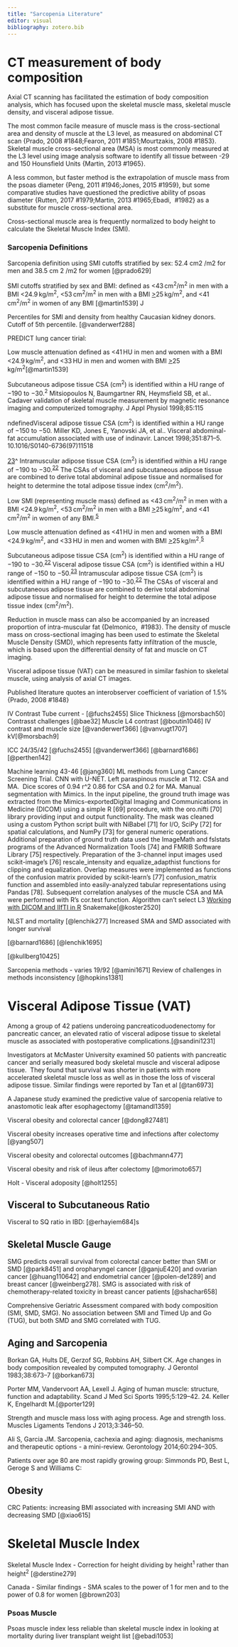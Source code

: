 ```yaml
---
title: "Sarcopenia Literature"
editor: visual
bibliography: zotero.bib
---
```


# CT measurement of body composition

Axial CT scanning has facilitated the estimation of body composition analysis, which has focused upon the skeletal muscle mass, skeletal muscle density, and visceral adipose tissue.

The most common facile measure of muscle mass is the cross-sectional area and density of muscle at the L3 level, as measured on abdominal CT scan {Prado, 2008 #1848;Fearon, 2011 #1851;Mourtzakis, 2008 #1853}. Skeletal muscle cross-sectional area (MSA) is most commonly measured at the L3 level using image analysis software to identify all tissue between -29 and 150 Hounsfield Units {Martin, 2013 #1965}.

A less common, but faster method is the extrapolation of muscle mass from the psoas diameter {Peng, 2011 #1946;Jones, 2015 #1959}, but some comparative studies have questioned the predictive ability of psoas diameter {Rutten, 2017 #1979;Martin, 2013 #1965;Ebadi,  #1982} as a substitute for muscle cross-sectional area.

Cross-sectional muscle area is frequently normalized to body height to calculate the Skeletal Muscle Index (SMI).

### Sarcopenia Definitions

Sarcopenia definition using SMI cutoffs stratified by sex: 52.4 cm2 /m2 for men and 38.5 cm 2 /m2 for women [@prado629]

SMI cutoffs stratified by sex and BMI: defined as \<43 cm^2^/m^2^ in men with a BMI \<24.9 kg/m^2^, \<53 cm^2^/m^2^ in men with a BMI [\>]{.underline}25 kg/m^2^, and \<41 cm^2^/m^2^ in women of any BMI [@martin1539] J

Percentiles for SMI and density from healthy Caucasian kidney donors. Cutoff of 5th percentile. [@vanderwerf288]

PREDICT lung cancer tirial:

Low muscle attenuation defined as \<41 HU in men and women with a BMI \<24.9 kg/m^2^, and \<33 HU in men and women with BMI [\>]{.underline}25 kg/m^2^[@martin1539]

Subcutaneous adipose tissue CSA (cm^2^) is identified within a HU range of −190 to −30.^2^ Mitsiopoulos N, Baumgartner RN, Heymsfield SB, et al.. Cadaver validation of skeletal muscle measurement by magnetic resonance imaging and computerized tomography. J Appl Physiol 1998;85:115

ndefinedVisceral adipose tissue CSA (cm^2^) is identified within a HU range of −150 to −50. Miller KD, Jones E, Yanovski JA, et al.. Visceral abdominal-fat accumulation associated with use of indinavir. Lancet 1998;351:871–5. 10.1016/S0140-6736(97)11518

[23](https://www.ncbi.nlm.nih.gov/pmc/articles/PMC8477324/#R23)\^ Intramuscular adipose tissue CSA (cm^2^) is identified within a HU range of −190 to −30.^[22](https://www.ncbi.nlm.nih.gov/pmc/articles/PMC8477324/#R22)^ The CSAs of visceral and subcutaneous adipose tissue are combined to derive total abdominal adipose tissue and normalised for height to determine the total adipose tissue index (cm^2^/m^2^).

Low SMI (representing muscle mass) defined as \<43 cm^2^/m^2^ in men with a BMI \<24.9 kg/m^2^, \<53 cm^2^/m^2^ in men with a BMI [\>]{.underline}25 kg/m^2^, and \<41 cm^2^/m^2^ in women of any BMI.^[5](https://www.ncbi.nlm.nih.gov/pmc/articles/PMC8477324/#R5)^

Low muscle attenuation defined as \<41 HU in men and women with a BMI \<24.9 kg/m^2^, and \<33 HU in men and women with BMI [\>]{.underline}25 kg/m^2^.^[5](https://www.ncbi.nlm.nih.gov/pmc/articles/PMC8477324/#R5)^

Subcutaneous adipose tissue CSA (cm^2^) is identified within a HU range of −190 to −30.^[22](https://www.ncbi.nlm.nih.gov/pmc/articles/PMC8477324/#R22)^ Visceral adipose tissue CSA (cm^2^) is identified within a HU range of −150 to −50.^[23](https://www.ncbi.nlm.nih.gov/pmc/articles/PMC8477324/#R23)^ Intramuscular adipose tissue CSA (cm^2^) is identified within a HU range of −190 to −30.^[22](https://www.ncbi.nlm.nih.gov/pmc/articles/PMC8477324/#R22)^ The CSAs of visceral and subcutaneous adipose tissue are combined to derive total abdominal adipose tissue and normalised for height to determine the total adipose tissue index (cm^2^/m^2^).

Reduction in muscle mass can also be accompanied by an increased proportion of intra-muscular fat {Delmonico,  #1983}. The density of muscle mass on cross-sectional imaging has been used to estimate the Skeletal Muscle Density (SMD), which represents fatty infiltration of the muscle, which is based upon the differential density of fat and muscle on CT imaging.

Visceral adipose tissue (VAT) can be measured in similar fashion to skeletal muscle, using analysis of axial CT images.

Published literature quotes an interobserver coefficient of variation of 1.5% {Prado, 2008 #1848}

IV Contrast Tube current - [@fuchs2455] Slice Thickness [@morsbach50] Contrasst challenges [@bae32] Muscle L4 contrast [@boutin1046] IV contrast and muscle size [@vanderwerf366] [@vanvugt1707] kV[@morsbach9]

ICC 24/35/42 [@fuchs2455] [@vanderwerf366] [@barnard1686] [@perthen142]

Machine learning 43-46 [@jang360] ML methods from Lung Cancer Screening Trial. CNN with U-NET. Left paraspinous muscle at T12. CSA and MA.  Dice scores of 0.94 r\^2 0.86 for CSA and 0.2 for MA. Manual segmentation with Mimics. In the input pipeline, the ground truth image was extracted from the Mimics-exportedDigital Imaging and Communications in Medicine (DICOM) using a simple R \[69\] procedure, with the oro.nifti \[70\] library providing input and output functionality. The mask was cleaned using a custom Python script built with NiBabel \[71\] for I/O, SciPy \[72\] for spatial calculations, and NumPy \[73\] for general numeric operations. Additional preparation of ground truth data used the ImageMath and fslstats programs of the Advanced Normalization Tools \[74\] and FMRIB Software Library \[75\] respectively. Preparation of the 3-channel input images used scikit-image's \[76\] rescale_intensity and equalize_adapthist functions for clipping and equalization. Overlap measures were implemented as functions of the confusion matrix provided by scikit-learn's \[77\] confusion_matrix function and assembled into easily-analyzed tabular representations using Pandas \[78\]. Subsequent correlation analyses of the muscle CSA and MA were performed with R's cor.test function. Algorithm can't select L3 [Working with DICOM and IIfTI in R](http://www.jstatsoft.org/v44/i06/) Snakemake[@koster2520]

NLST and mortality [@lenchik277] Increased SMA and SMD associated with longer survival

[@barnard1686] [@lenchik1695]

[@kullberg10425]

Sarcopenia methods - varies 19/92 [@amini1671] Review of challenges in methods inconsistency [@hopkins1381]

# Visceral Adipose Tissue (VAT)

Among a group of 42 patiens underoing pancreaticoduodenectomy for pancreatic cancer, an elevated ratio of visceral adipose tissue to skeletal muscle as associated with postoperative complications.[@sandini1231]

Investigators at McMaster University examined 50 patients with pancreatic cancer and serially measured body skeletal muscle and visceral adipose tissue.  They found that survival was shorter in patients with more accelerated skeletal muscle loss as well as in those the loss of visceral adipose tissue. Similar findings were reported by Tan et al [@tan6973]

A Japanese study examined the predictive value of sarcopenia relative to anastomotic leak after esophagectomy [@tamandl1359] 

Visceral obesity and colorectal cancer [@dong827481]

Visceral obesity increases operative time and infections after colectomy [@yang507]

Visceral obesity and colorectal outcomes [@bachmann477]

Visceral obesity and risk of ileus after colectomy [@morimoto657]

Holt - Visceral adoposity [@holt1255]

## Visceral to Subcutaneous Ratio

Visceral to SQ ratio in IBD: [@erhayiem684]s

## Skeletal Muscle Gauge

SMG predicts overall survival from colorectal cancer better than SMI or SMD [@park8451] and oropharyngel cancer [@ganjuE420] and ovarian cancer [@huang110642] and endometrial cancer [@polen-de1289] and breast cancer [@weinberg278]. SMG is associated with risk of chemotherapy-related toxicity in breast cancer patients [@shachar658]

Comprehensive Geriatric Assessment compared with body composition (SMI, SMD, SMG). No association between SMI and Timed Up and Go (TUG), but both SMD and SMG correlated with TUG.

## Aging and Sarcopenia

Borkan GA, Hults DE, Gerzof SG, Robbins AH, Silbert CK. Age changes in body composition revealed by computed tomography. J Gerontol 1983;38:673--7 [@borkan673]

Porter MM, Vandervoort AA, Lexell J. Aging of human muscle: structure, function and adaptability. Scand J Med Sci Sports 1995;5:129--42. 24. Keller K, Engelhardt M.[@porter129]

Strength and muscle mass loss with aging process. Age and strength loss. Muscles Ligaments Tendons J 2013;3:346--50.

Ali S, Garcia JM. Sarcopenia, cachexia and aging: diagnosis, mechanisms and therapeutic options - a mini-review. Gerontology 2014;60:294--305.

Patients over age 80 are most rapidly growing group: Simmonds PD, Best L, Geroge S and Williams C:

## Obesity

CRC Patients: increasing BMI associated with increasing SMI AND with decreasing SMD [@xiao615]

# Skeletal Muscle Index

Skeletal Muscle Index - Correction for height dividing by height^1^ rather than height^2^ [@derstine279]

Canada - Similar findings - SMA scales to the power of 1 for men and to the power of 0.8 for women [@brown203]

### Psoas Muscle

Psoas muscle index less reliable than skeletal muscle index in looking at mortality during liver transplant weight list [@ebadi1053]
